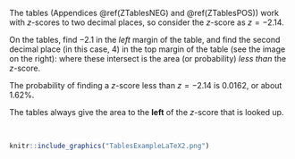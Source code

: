 
:::::: {.cols data-latex=""}

::: {.col data-latex="{0.45\textwidth}"}
The tables (Appendices \@ref(ZTablesNEG) and \@ref(ZTablesPOS)) work with $z$-scores to two decimal places, so consider the $z$-score as $z = -2.14$.
\medskip

On the tables, find $-2.1$ in the *left* margin of the table, and find the second decimal place (in this case, $4$) in the top margin of the table (see the image on the right): where these intersect is the area (or probability) *less than* the $z$-score.
\medskip 

The probability of finding a $z$-score less than $z = -2.14$ is $0.0162$, or about $1.62$\%.


::: {.importantBox .important data-latex="{iconmonstr-warning-8-240.png}"}
The tables always give the area to the **left** of the $z$-score that is looked up.
:::

:::

::: {.col data-latex="{0.07\textwidth}"}
\ 
<!-- an empty Div (with a white space), serving as a column separator -->
:::

::: {.col data-latex="{0.48\textwidth}"}

```r
knitr::include_graphics("TablesExampleLaTeX2.png")
```

:::
::::::



